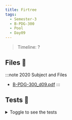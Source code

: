 ```yaml
---
title: Firtree
tags:
  - Semester-3
  - B-PDG-300
  - Pool
  - Day09
---
```

> Timeline: ?


## Files 📂

:::note 2020 Subject and Files
- [B-PDG-300_d09.pdf](https://github.com/Studio-17/Epitech-Subjects/raw/main/Semester-3/B-PDG-300/Pool/Day09/B-PDG-300_d09.pdf)
:::

## Tests 🤖
<details>
  <summary>Toggle to see the tests</summary>
  <div>
Yo
  </div>
</details>
